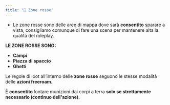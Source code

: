 ```yaml
---
title: "🔴 Zone rosse"
---
```


- Le zone rosse sono delle aree di mappa dove sarà **consentito** sparare a vista, consigliamo comunque di fare una scena per mantenere alta la qualità del roleplay.

**LE ZONE ROSSE SONO:**

- **Campi**&#x20;
- **Piazza di spaccio**
- **Ghetti**

Le regole di loot all’interno delle **zone rosse** seguono le stesse modalità delle **azioni freeroam.**

È **consentito** lootare munizioni dai corpi a terra **solo se strettamente necessario (continuo dell'azione).**
